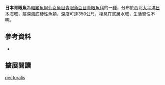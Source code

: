 {{Speciesbox 
| color = pink
| status = NE
| status_system = IUCN3.1
| taxon = Chlorophthalmus pectoralis
| authority =  [[Okamura|Okamura]] & [[Doi|Doi]], 1984
| synonyms =  
}}

'''日本青眼魚'''為[[輻鰭魚綱|輻鰭魚綱]][[仙女魚目|仙女魚目]][[青眼魚亞目|青眼魚亞目]][[青眼魚科|青眼魚科]]的一[[種|種]]，分布於西北[[太平洋|太平洋]][[日本|日本]]海域，屬深海底棲性魚類，深度可達350公尺，棲息在底層水域，生活習性不明。

==參考資料==
*{{FishBase_species|genus=Chlorophthalmus|species=pectoralis|year=2016|month=6}}

== 擴展閱讀 == 
{{refbegin}}
{{wikispecies-inline|Chlorophthalmus pectoralis|日本青眼魚}}
{{refend}}
{{Taxonbar|from=Q2637852}}

[[Category:青眼魚屬|pectoralis]]


{{魚類小作品}}